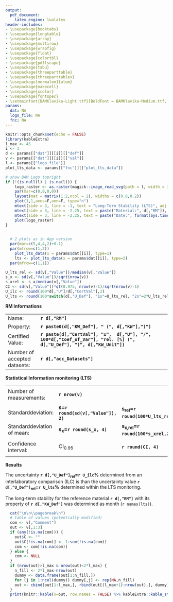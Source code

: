 ```yaml
---
output: 
  pdf_document:
    latex_engine: lualatex
header-includes:
- \usepackage{booktabs}
- \usepackage{longtable}
- \usepackage{array}
- \usepackage{multirow}
- \usepackage{wrapfig}
- \usepackage{float}
- \usepackage{colortbl}
- \usepackage{pdflscape}
- \usepackage{tabu}
- \usepackage{threeparttable}
- \usepackage{threeparttablex}
- \usepackage[normalem]{ulem}
- \usepackage{makecell}
- \usepackage{xcolor}
- \usepackage{fontspec}
- \setmainfont{BAMKlavika-Light.ttf}[BoldFont = BAMKlavika-Medium.ttf, ItalicFont = BAMKlavika-LightItalic.ttf, BoldItalicFont = BAMKlavika-MediumItalic.ttf]
params:
  dat: NA
  logo_file: NA
  fnc: NA
---
```


```r
knitr::opts_chunk$set(echo = FALSE)
library(kableExtra)
l_max <- 45
i <- 1
d <- params[["dat"]][[i]][["def"]]
v <- params[["dat"]][[i]][["val"]]
l <- params[["logo_file"]]
plot_lts_data <- params[["fnc"]][["plot_lts_data"]]
```

```r
# show BAM Logo topright
if (!(is.null(l) | is.na(l))) {
    logo_raster <- as.raster(magick::image_read_svg(path = l, width = 300))
    par(mar=c(0,0,0,0))
    layout(mat = matrix(1:2,ncol = 2), widths = c(0.8,0.2))
    plot(1,1,axes=F,ann=F, type="n")
    mtext(side = 3, line = -1, text = "Long-Term Stability (LTS)", adj = 0, font=2)
    mtext(side = 3, line = -2.25, text = paste("Material:", d[,"RM"]), adj = 0)
    mtext(side = 3, line = -2.25, text = paste("Date:", format(Sys.time(), '%Y-%m-%d')), adj = 0.75)
    plot(logo_raster)
}
  
```

```r
  # 2 plots as in App version
  par(mar=c(5,4,4,2)+0.1)
  par(mfrow=c(1,2))
    plot_lts_data(x = params$dat[[i]], type=1)
    lts <- plot_lts_data(x = params$dat[[i]], type=2)
  par(mfrow=c(1,1))
```

```r
U_lts_rel <- sd(v[,"Value"])/median(v[,"Value"])
s_x <- sd(v[,"Value"])/sqrt(nrow(v))
s_xrel <- s_x/median(v[,"Value"])
CI <- sd(v[,"Value"])*qt(0.975, nrow(v)-1)/sqrt(nrow(v)-1)
U_ilc <- round(100*d[,"U"]/d[,"CertVal"],2)
U_lts <- round(100*switch(d[,"U_Def"], "1s"=U_lts_rel, "2s"=2*U_lts_rel, "CI"=CI/median(v[,"Value"]), "1sx"=s_xrel, "2sx"=2*s_xrel), 2)
```

**RM Informations**

|                              |                                                                                                                        |
|------------------------------|------------------------------------------------------------------------------------------------------------------------|
| Name:                        | **`r d[,"RM"]`**                                                                                                       |
| Property:                    | **`r paste0(d[,"KW_Def"], " (", d[,"KW"],")")`**                                                                       |
| Certified Value:             | **`r paste(d[,"CertVal"], "±",  d[,"U"], "/", 100*d[,"Coef_of_Var"], "rel. [%] (", d[,"U_Def"], ")", d[,"KW_Unit"])`** |
| Number of accepted datasets: | **`r d[,"acc_Datasets"]`**                                                                                             |

**Statistical Information monitoring (LTS)**

|                            |                                                             |                                        |                                        |                                                             |
|----------------------------|-------------------------------------------------------------|----------------------------------------|----------------------------------------|-------------------------------------------------------------|
| Number of measurements:    | **`r nrow(v)`**                                             |                                        | Median:                                | **`r paste(round(median(v[,"Value"]), 2), d[,"KW_Unit"])`** |
| Standarddeviation:         | **s=`r round(sd(v[,"Value"]), 2)`**                         | **s~rel~=`r round(100*U_lts_rel,2)`%** | **2s=`r round(2*sd(v[,"Value"]), 2)`** | **2s~rel~=`r round(2*100*U_lts_rel,2)`%**                   |
| Standarddeviation of mean: | **s~x~=`r round(s_x, 4)`**                                  | **s~x,rel~=`r round(100*s_xrel,2)`%**  | **2s~x~=`r round(2*s_x, 4)`**          | **2s~x,rel~=`r round(2*100*s_xrel,2)`%**                    |
| Confidence interval:       | CI~0.95~                                                    | **`r round(CI, 4)`**                   | CI~0.95,rel~                           | **`r round(100*CI/median(v[,"Value"]), 2)`%**               |

**Results**

The uncertainty **`r d[,"U_Def"]`~rel~=`r U_ilc`%** determined from an interlaboratory comparison (ILC) is \textcolor{`r ifelse(U_ilc > U_lts, "green", "red")`}{`r ifelse(U_ilc > U_lts, "larger", "smaller")`} than the uncertainty value **`r d[,"U_Def"]`~rel~=`r U_lts`%** determined within the LTS monitoring.

The long-term stability for the reference material **`r d[,"RM"]`** with its property of **`r d[,"KW_Def"]`** was determined as \textcolor{`r ifelse(lts > 60, "green", "red")`}{`r lts`} month (`r names(lts)`).

\textcolor{gray}{All measurement data and potential comments are enlisted on the following page.}

```r
  cat("\n\n\\pagebreak\n")
  # table of values (potentially modified)
  com <- v[,"Comment"]
  out <- v[,1:3]
  if (any(!is.na(com))) {
    out$C <- ""
    out$C[!is.na(com)] <- 1:sum(!is.na(com))
    com <- com[!is.na(com)]
  } else {
    com <- NULL
  }
  if (nrow(out)>l_max & nrow(out)<2*l_max) {
    n_fill <- 2*l_max-nrow(out)
    dummy <- data.frame(out[1:n_fill,])
    for (j in 1:ncol(dummy)) dummy[,j] <- rep(NA,n_fill)
    out <- cbind(out[1:l_max,], rbind(out[(l_max+1):nrow(out),], dummy))
  }
  print(knitr::kable(x=out, row.names = FALSE) %>% kableExtra::kable_styling(latex_options = "striped", font_size = 8) %>% kableExtra::footnote(number=com))
```
